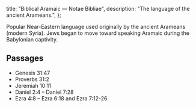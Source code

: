   title: "Biblical Aramaic — Notae Bibliae",
  description: "The language of the ancient Arameans.",
};

<Initial text="Biblical Aramaic" />

Popular Near-Eastern language used originally by the ancient Arameans (modern Syria). Jews began to move toward speaking Aramaic during the Babylonian captivity.

## Passages

* Genesis 31:47
* Proverbs 31:2
* Jeremiah 10:11
* Daniel 2:4 – Daniel 7:28
* Ezra 4:8 – Ezra 6:18 and Ezra 7:12-26

